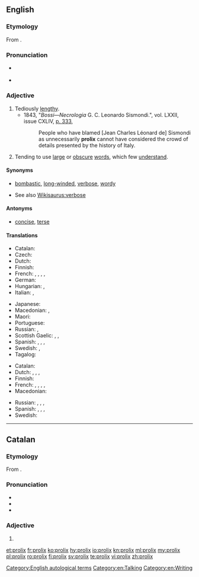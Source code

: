 ==English==
{{was wotd|2009|June|25}}

===Etymology===
From {{etyl|la|en}} {{term|prōlixus||courteous, favorable|lang=la}}.

===Pronunciation===
* {{a|UK}} {{IPA|/ˈpɹəʊ.lɪks/}}
* {{a|US}} {{IPA|/pɹoʊˈlɪks/}}

===Adjective===
{{en-adj}}

# Tediously [[lengthy]].
#* 1843, "''Bossi—Necrologia'' G. C. Leonardo Sismondi.", vol. LXXII, issue CXLIV, [http://books.google.ca/books?id=045ZAAAAIAAJ&dq=prolix&pg=PA333 p. 333],
#*: People who have blamed [Jean Charles Léonard de] Sismondi as unnecessarily '''prolix''' cannot have considered the crowd of details presented by the history of Italy.
# Tending to use [[large]] or [[obscure]] [[words]], which few [[understand]].

====Synonyms====
* {{sense|tediously lengthy}} [[bombastic]], [[long-winded]], [[verbose]], [[wordy]]
* See also [[Wikisaurus:verbose]]

====Antonyms====
* {{sense|tediously lengthy}} [[concise]], [[terse]]

====Translations====
{{trans-top|tediously lengthy}}
* Catalan: {{t|ca|prolix}}
* Czech: {{t|cs|zdlouhavý}}
* Dutch: {{t|nl|langdradig}}
* Finnish: {{t+|fi|pitkäpiimäinen}}
* French: {{t+|fr|prolixe|m|f}}, {{t+|fr|fastidieux}}, {{t+|fr|verbeux}}, {{t+|fr|phraseur}}, {{t+|fr|raseur}} {{qualifier|colloquial}}
* German: {{t+|de|weitschweifig}}
* Hungarian: {{t+|hu|terjengős}}, {{t+|hu|hosszadalmas}}
* Italian: {{t+|it|prolisso}}, {{t+|it|verboso}}
{{trans-mid}}
* Japanese: {{qualifier|usually written using only kana}} {{t|ja|諄々しい|tr=くどくどしい, kudokudoshii|sc=Jpan}}
* Macedonian: {{t|mk|развлечен|m|tr=rázvlečen|sc=Cyrl}},  {{t|mk|преопширен|m|tr=preópširen|sc=Cyrl}}
* Maori: {{t|mi|autaki}}
* Portuguese: {{t+|pt|prolixo}}
* Russian: {{t+|ru|долгий}}, {{t+|ru|длительный}}
* Scottish Gaelic: {{t|gd|fadalach}}, {{t|gd|màirnealach}}, {{t|gd|liosta}}
* Spanish: {{t+|es|prolijo|m}}, {{t|es|fastidioso}}, {{t|es|verboso}}, {{qualifier|colloquial}} {{t|es|chicharra}}
* Swedish: {{t|sv|långrandig}}, {{t+|sv|långtråkig}}
* Tagalog: {{t|tl|mahabang talumpati}}
{{trans-bottom}}

{{trans-top|tending to use large or obscure words, which few understand}}
* Catalan: {{t|ca|prolix}}
* Dutch: {{t|nl|zwammerig}}, {{t+|nl|verbeus}}, {{t|nl|wollig}}, {{t|nl|breedsprakig}}
* Finnish: {{t|fi|vaikeaselkoinen}}
* French: {{t+|fr|pédant}}, {{t+|fr|cuistre}}, {{t+|fr|savantasse}}, {{t+|fr|abstrus}}, {{t+|fr|abscons}}
* Macedonian: {{t|mk|преречит|m|tr=prérečit|sc=Cyrl}}
{{trans-mid}}
* Russian: {{t+|ru|нудный|sc=Cyrl}}, {{t+|ru|занудный|sc=Cyrl}}, {{t+|ru|многословный|sc=Cyrl}}, {{qualifier|somewhat|about a person}} {{t+|ru|многоречивый|sc=Cyrl}}
* Spanish: {{t+|es|pedante}}, {{t|es|sabihondo}}, {{t|es|sabidillo}}, {{t+|es|prolijo}}
* Swedish: {{t+|sv|omständig}}
{{trans-bottom}}

[[Category:English autological terms]]
[[Category:en:Talking]]
[[Category:en:Writing]]

----

==Catalan==

===Etymology===
From {{etyl|la|ca}} {{term|prōlixus||courteous, favorable|lang=la}}.

===Pronunciation===
* {{IPA|/pɾuˈɫiks/|lang=ca}}
* {{rhymes|iks|lang=ca}}
* {{homophones|prolixs|lang=ca}}

===Adjective===
{{ca-adj}}

# {{l|en|prolix}}

[[et:prolix]]
[[fr:prolix]]
[[ko:prolix]]
[[hy:prolix]]
[[io:prolix]]
[[kn:prolix]]
[[ml:prolix]]
[[my:prolix]]
[[pl:prolix]]
[[ro:prolix]]
[[fi:prolix]]
[[sv:prolix]]
[[te:prolix]]
[[vi:prolix]]
[[zh:prolix]]